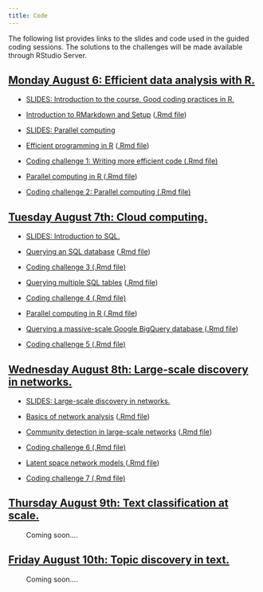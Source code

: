 ```yaml
---
title: Code
---
```


The following list provides links to the slides and code used in the guided coding sessions. The solutions to the challenges will be made available through RStudio Server.

<div class="panel-group">
<div class="panel panel-default">
<div class="panel-heading">
<h2 id="day1" class="panel-title">
<a data-toggle="collapse" href="#collapse2">Monday August 6: Efficient data analysis with R.</a>
</h2>
</div>
<div id="collapse1" class="panel-collapse collapse in" style="margin:12px">

<ul>
<li><p><a href="slides/01-slides-big-data.pdf">SLIDES: Introduction to the course. Good coding practices in R.</a></p>
</li>

<li><p><a href="code/00-setup.html">Introduction to RMarkdown and Setup</a> (<a href="code/00-setup.Rmd">.Rmd file</a>)</p>
</li>

<li><p><a href="slides/02-slides-parallel.pdf">SLIDES: Parallel computing</a></p>
</li>

<li><p><a href="code/01-efficient-programming.html">Efficient programming in R</a> (<a href="code/01-efficient-programming.Rmd">.Rmd file</a>)</p>
</li>

<li><p><a href="code/challenge1.Rmd">Coding challenge 1: Writing more efficient code (.Rmd file)</a></p>
</li>

<li><p><a href="code/02-parallel-computing.html">Parallel computing in R
</a> (<a href="code/02-parallel-computing.Rmd">.Rmd file</a>)</p>
</li>

<li><p><a href="code/challenge2.Rmd">Coding challenge 2: Parallel computing (.Rmd file)</a></p>
</li>


</ul>
</div>
</div>
</div>


<div class="panel-group">
<div class="panel panel-default">
<div class="panel-heading">
<h2 id="day1" class="panel-title">
<a data-toggle="collapse" href="#collapse2">Tuesday August 7th: Cloud computing.</a>
</h2>
</div>
<div id="collapse1" class="panel-collapse collapse in" style="margin:12px">

<ul>

<li><p><a href="slides/03-slides-SQL.pdf">SLIDES: Introduction to SQL.</a></p>
</li>

<li><p><a href="code/03-sql-intro.html">Querying an SQL database</a> (<a href="code/03-sql-intro.Rmd">.Rmd file</a>)</p>
</li>

<li><p><a href="code/challenge3.Rmd">Coding challenge 3 (.Rmd file)</a></p>

<li><p><a href="code/04-sql-advanced.html">Querying multiple SQL tables</a> (<a href="code/04-sql-advanced.Rmd">.Rmd file</a>)</p>
</li>

<li><p><a href="code/challenge4.Rmd">Coding challenge 4 (.Rmd file)</a></p>

<li><p><a href="code/05-bigquery-intro.html">Parallel computing in R
</a> (<a href="code/05-bigquery-intro.Rmd">.Rmd file</a>)</p>
</li>

<li><p><a href="code/06-bigquery-advanced.html">Querying a massive-scale Google BigQuery database
</a> (<a href="code/06-bigquery-advanced.Rmd">.Rmd file</a>)</p>
</li>

<li><p><a href="code/challenge5.Rmd">Coding challenge 5 (.Rmd file)</a></p>
</li>

</ul>
</div>
</div>
</div>


<div class="panel-group">
<div class="panel panel-default">
<div class="panel-heading">
<h2 id="day1" class="panel-title">
<a data-toggle="collapse" href="#collapse3">Wednesday August 8th: Large-scale discovery in networks.</a>
</h2>
</div>
<div id="collapse1" class="panel-collapse collapse in" style="margin:12px">

<ul>

<li><p><a href="slides/04-slides-networks.pdf">SLIDES: Large-scale discovery in networks.</a></p>
</li>

<li><p><a href="code/07-networks-intro.html">Basics of network analysis</a> (<a href="code/07-networks-intro.Rmd">.Rmd file</a>)</p>
</li>

<li><p><a href="code/08-community-detection.html">Community detection in large-scale networks</a> (<a href="code/08-community-detection.Rmd">.Rmd file</a>)</p>
</li>

<li><p><a href="code/challenge6.Rmd">Coding challenge 6 (.Rmd file)</a></p>


<li><p><a href="code/09-latent-space.html">Latent space network models
</a> (<a href="code/09-latent-space.Rmd">.Rmd file</a>)</p>
</li>

<li><p><a href="code/challenge7.Rmd">Coding challenge 7 (.Rmd file)</a></p>
</li>


</ul>
</div>
</div>
</div>


<div class="panel-group">
<div class="panel panel-default">
<div class="panel-heading">
<h2 id="day1" class="panel-title">
<a data-toggle="collapse" href="#collapse4">Thursday August 9th: Text classification at scale.</a>
</h2>
</div>
<div id="collapse1" class="panel-collapse collapse in" style="margin:12px">

<ul>

Coming soon....

</ul>
</div>
</div>
</div>


<div class="panel-group">
<div class="panel panel-default">
<div class="panel-heading">
<h2 id="day1" class="panel-title">
<a data-toggle="collapse" href="#collapse5">Friday August 10th: Topic discovery in text.</a>
</h2>
</div>
<div id="collapse1" class="panel-collapse collapse in" style="margin:12px">

<ul>

Coming soon....

</ul>
</div>
</div>
</div>

